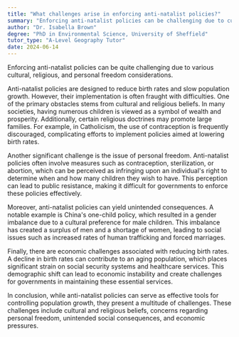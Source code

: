 ```yaml
---
title: "What challenges arise in enforcing anti-natalist policies?"
summary: "Enforcing anti-natalist policies can be challenging due to cultural, religious beliefs, and issues of personal freedom."
author: "Dr. Isabella Brown"
degree: "PhD in Environmental Science, University of Sheffield"
tutor_type: "A-Level Geography Tutor"
date: 2024-06-14
---
```


Enforcing anti-natalist policies can be quite challenging due to various cultural, religious, and personal freedom considerations.

Anti-natalist policies are designed to reduce birth rates and slow population growth. However, their implementation is often fraught with difficulties. One of the primary obstacles stems from cultural and religious beliefs. In many societies, having numerous children is viewed as a symbol of wealth and prosperity. Additionally, certain religious doctrines may promote large families. For example, in Catholicism, the use of contraception is frequently discouraged, complicating efforts to implement policies aimed at lowering birth rates.

Another significant challenge is the issue of personal freedom. Anti-natalist policies often involve measures such as contraception, sterilization, or abortion, which can be perceived as infringing upon an individual's right to determine when and how many children they wish to have. This perception can lead to public resistance, making it difficult for governments to enforce these policies effectively.

Moreover, anti-natalist policies can yield unintended consequences. A notable example is China's one-child policy, which resulted in a gender imbalance due to a cultural preference for male children. This imbalance has created a surplus of men and a shortage of women, leading to social issues such as increased rates of human trafficking and forced marriages.

Finally, there are economic challenges associated with reducing birth rates. A decline in birth rates can contribute to an aging population, which places significant strain on social security systems and healthcare services. This demographic shift can lead to economic instability and create challenges for governments in maintaining these essential services.

In conclusion, while anti-natalist policies can serve as effective tools for controlling population growth, they present a multitude of challenges. These challenges include cultural and religious beliefs, concerns regarding personal freedom, unintended social consequences, and economic pressures.
    
